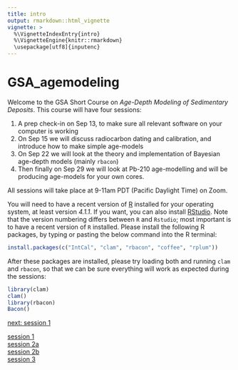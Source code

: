 ```yaml
---
title: intro
output: rmarkdown::html_vignette
vignette: >
  %\VignetteIndexEntry{intro}
  %\VignetteEngine{knitr::rmarkdown}
  \usepackage[utf8]{inputenc}
---
```



# GSA_agemodeling

Welcome to the GSA Short Course on *Age-Depth Modeling of Sedimentary Deposits*. This course will have four sessions:

1. A prep check-in on Sep 13, to make sure all relevant software on your computer is working
2. On Sep 15 we will discuss radiocarbon dating and calibration, and introduce how to make simple age-models
3. On Sep 22 we will look at the theory and implementation of Bayesian age-depth models (mainly `rbacon`)
4. Then finally on Sep 29 we will look at Pb-210 age-modelling and will be producing age-models for your own cores.

All sessions will take place at 9-11am PDT (Pacific Daylight Time) on Zoom.

You will need to have a recent version of [R](http://r-project.org) installed for your operating system, at least version *4.1.1*. If you want, you can also install [RStudio](http://www.rstudio.com). Note that the version numbering differs between `R` and `Rstudio`; most important is to have a recent version of `R` installed.
Please install the following R packages, by typing or pasting the below command into the R terminal:

```r
install.packages(c("IntCal", "clam", "rbacon", "coffee", "rplum"))
```

After these packages are installed, please try loading both and running `clam` and `rbacon`, so that we can be sure everything will work as expected during the sessions:

```r
library(clam)
clam()
library(rbacon)
Bacon()
```



[next: session 1](session_1.html)

[session 1](session_1.html)<br>
[session 2a](session_2a.html)<br>
[session 2b](session_2b.html)<br>
[session 3](session_3.html)

